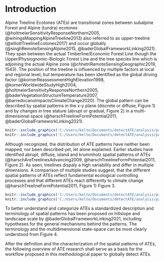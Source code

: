# **Introduction**
Alpine Treeline Ecotones (ATEs) are transitional zones between subalpine Forest and Alpine (tundra) ecotones (@holtmeierSensitivityResponseNorthern2005, @winingsMappingAlpineTreeline2013) also referred to as upper-treeline (@elliottTreelineEcotones2017) and occur globally (@singhRemoteSensingAlpine2015, @baderGlobalFrameworkLinking2021). They span between the actual Timberline/Economic Forest Line though the Upper/Physiognomic-Biologic Forest Line and the tree species line which is adjoining the actual Alpine zone (@chhetriRemoteSensingGeographic2019, 1543). The position of the treeline is influenced by multiple factors at local and regional level, but  temperature has been identified as the global driving  factor (@kornerReassessmentHighElevation1998, @kornerWorldwideStudyHigh2004, @holtmeierSensitivityResponseNorthern2005, @baderVegetationStructureTemperature2007, @barredocanoImpactsClimateChange2020). The global pattern can be described by spatial patterns in the x-y plane (discrete or diffuse, Figure 1) and by changes in tree stature (abrupt or gradual, Figure 2) in a multi-dimensional space (@harschTreelineFormPotential2011, @baderGlobalFrameworkLinking2021). 

```r
knitr::include_graphics('C:/Users/kelto/Documents/detectATE/analysis/paper/figures/Figure_1.png')
knitr::include_graphics('C:/Users/kelto/Documents/detectATE/analysis/paper/figures/Figure_2.png')
```

Although recognized, the distribution of ATE patterns have neither been mapped, nor been described yet, let alone explained. Earlier studies have identified abrupt, diffuse, island and krummholz spatial patterns of ATEs (@harschAreTreelinesAdvancing2009, @harschTreelineFormPotential2011, Figure 2). As seen, treelines dispaly a high variability and differ in multiple dimensions. A comparison of multiple studies suggest, that the different spatial patterns of ATEs reflect fundamental ecological controlling processes and that different ATEs react differently to climate change (@harschTreelineFormPotential2011, Figure 1) Figure 3.

```r
knitr::include_graphics('C:/Users/kelto/Documents/detectATE/analysis/paper/figures/Figure_3.png')
knitr::include_graphics('C:/Users/kelto/Documents/detectATE/analysis/paper/figures/Figure_4.png')
```

To better understand and categorize ATEs a standardized description and terminology of spatial patterns has been proposed on hillslope and landscape scale by @baderGlobalFrameworkLinking2021, including hypotheses for the general mechanisms behind the patterns. The terminology and the multidimensional state-space can be most clearly understood from Figure 4. 

After the definition and the characterization of the spatial patterns of ATEs, the following overview of ATE research shall serve as a basis for the workflow proposed in this methodological paper to globally detect ATEs.
